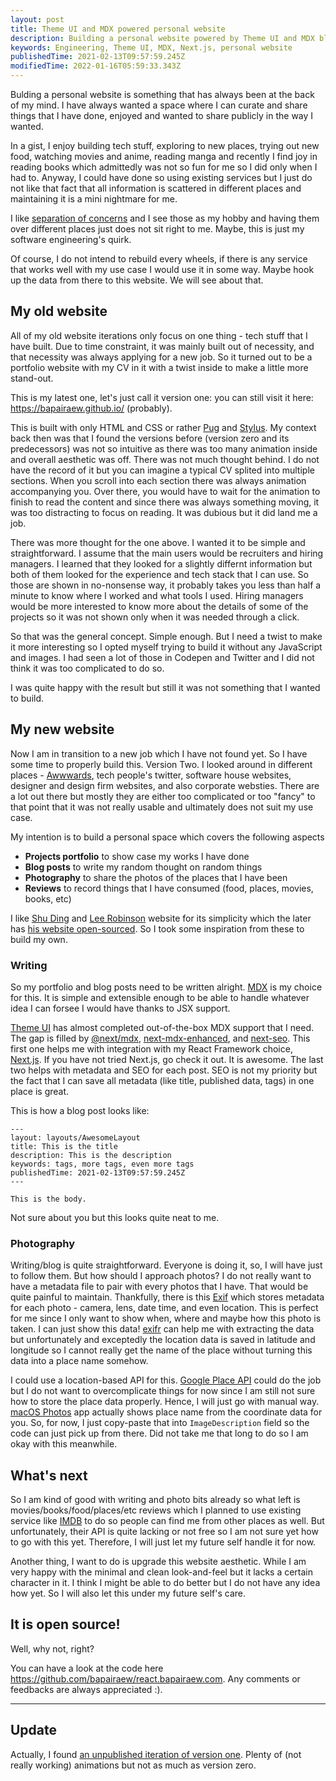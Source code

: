 ```yaml
---
layout: post
title: Theme UI and MDX powered personal website
description: Building a personal website powered by Theme UI and MDX blogging
keywords: Engineering, Theme UI, MDX, Next.js, personal website
publishedTime: 2021-02-13T09:57:59.245Z
modifiedTime: 2022-01-16T05:59:33.343Z
---
```


Bulding a personal website is something that has always been at the back of my mind. I have always
wanted a space where I can curate and share things that I have done, enjoyed and wanted to share
publicly in the way I wanted.

In a gist, I enjoy building tech stuff, exploring to new places, trying out new food, watching
movies and anime, reading manga and recently I find joy in reading books which admittedly was not so
fun for me so I did only when I had to. Anyway, I could have done so using existing services but I
just do not like that fact that all information is scattered in different places and maintaining it
is a mini nightmare for me.

I like [separation of concerns](https://en.wikipedia.org/wiki/Separation_of_concerns) and I see
those as my hobby and having them over different places just does not sit right to me. Maybe, this
is just my software engineering's quirk.

Of course, I do not intend to rebuild every wheels, if there is any service that works well with my
use case I would use it in some way. Maybe hook up the data from there to this website. We will see
about that.

## My old website

All of my old website iterations only focus on one thing - tech stuff that I have built. Due to time
constraint, it was mainly built out of necessity, and that necessity was always applying for a new
job. So it turned out to be a portfolio website with my CV in it with a twist inside to make a
little more stand-out.

This is my latest one, let's just call it version one: you can still visit it here:
https://bapairaew.github.io/ (probably).

This is built with only HTML and CSS or rather [Pug](https://pugjs.org/) and
[Stylus](https://www.stylus.com/). My context back then was that I found the versions before
(version zero and its predecessors) was not so intuitive as there was too many animation inside and
overall aesthetic was off. There was not much thought behind. I do not have the record of it but you
can imagine a typical CV splited into multiple sections. When you scroll into each section there was
always animation accompanying you. Over there, you would have to wait for the animation to finish to
read the content and since there was always something moving, it was too distracting to focus on
reading. It was dubious but it did land me a job.

There was more thought for the one above. I wanted it to be simple and straightforward. I assume
that the main users would be recruiters and hiring managers. I learned that they looked for a
slightly differnt information but both of them looked for the experience and tech stack that I can
use. So those are shown in no-nonsense way, it probably takes you less than half a minute to know
where I worked and what tools I used. Hiring managers would be more interested to know more about
the details of some of the projects so it was not shown only when it was needed through a click.

So that was the general concept. Simple enough. But I need a twist to make it more interesting so I
opted myself trying to build it without any JavaScript and images. I had seen a lot of those in
Codepen and Twitter and I did not think it was too complicated to do so.

I was quite happy with the result but still it was not something that I wanted to build.

## My new website

Now I am in transition to a new job which I have not found yet. So I have some time to properly
build this. Version Two. I looked around in different places -
[Awwwards](https://www.awwwards.com/), tech people's twitter, software house websites, designer and
design firm websites, and also corporate websties. There are a lot out there but mostly they are
either too complicated or too "fancy" to that point that it was not really usable and ultimately
does not suit my use case.

My intention is to build a personal space which covers the following aspects

- **Projects portfolio** to show case my works I have done
- **Blog posts** to write my random thought on random things
- **Photography** to share the photos of the places that I have been
- **Reviews** to record things that I have consumed (food, places, movies, books, etc)

I like [Shu Ding](https://shud.in/) and [Lee Robinson](https://leerob.io/) website for its
simplicity which the later has [his website open-sourced](https://github.com/leerob/leerob.io). So I
took some inspiration from these to build my own.

### Writing

So my portfolio and blog posts need to be written alright. [MDX](https://mdxjs.com/) is my choice
for this. It is simple and extensible enough to be able to handle whatever idea I can forsee I would
have thanks to JSX support.

[Theme UI](https://theme-ui.com/) has almost completed out-of-the-box MDX support that I need. The
gap is filled by [@next/mdx](https://www.npmjs.com/package/@next/mdx),
[next-mdx-enhanced](https://github.com/hashicorp/next-mdx-enhanced), and
[next-seo](https://github.com/garmeeh/next-seo). This first one helps me with integration with my
React Framework choice, [Next.js](https://nextjs.org/). If you have not tried Next.js, go check it
out. It is awesome. The last two helps with metadata and SEO for each post. SEO is not my priority
but the fact that I can save all metadata (like title, published data, tags) in one place is great.

This is how a blog post looks like:

```
---
layout: layouts/AwesomeLayout
title: This is the title
description: This is the description
keywords: tags, more tags, even more tags
publishedTime: 2021-02-13T09:57:59.245Z
---

This is the body.

```

Not sure about you but this looks quite neat to me.

### Photography

Writing/blog is quite straightforward. Everyone is doing it, so, I will have just to follow them.
But how should I approach photos? I do not really want to have a metadata file to pair with every
photos that I have. That would be quite painful to maintain. Thankfully, there is this
[Exif](https://en.wikipedia.org/wiki/Exif) which stores metadata for each photo - camera, lens, date
time, and even location. This is perfect for me since I only want to show when, where and maybe how
this photo is taken. I can just show this data! [exifr](https://github.com/MikeKovarik/exifr) can
help me with extracting the data but unfortunately and exceptedly the location data is saved in
latitude and longitude so I cannot really get the name of the place without turning this data into a
place name somehow.

I could use a location-based API for this.
[Google Place API](https://developers.google.com/places/web-service/overview) could do the job but I
do not want to overcomplicate things for now since I am still not sure how to store the place data
properly. Hence, I will just go with manual way.
[macOS Photos](https://www.apple.com/sg/macos/photos/) app actually shows place name from the
coordinate data for you. So, for now, I just copy-paste that into `ImageDescription` field so the
code can just pick up from there. Did not take me that long to do so I am okay with this meanwhile.

## What's next

So I am kind of good with writing and photo bits already so what left is
movies/books/food/places/etc reviews which I planned to use existing service like
[IMDB](https://imdb.com/) to do so people can find me from other places as well. But unfortunately,
their API is quite lacking or not free so I am not sure yet how to go with this yet. Therefore, I
will just let my future self handle it for now.

Another thing, I want to do is upgrade this website aesthetic. While I am very happy with the
minimal and clean look-and-feel but it lacks a certain character in it. I think I might be able to
do better but I do not have any idea how yet. So I will also let this under my future self's care.

## It is open source!

Well, why not, right?

You can have a look at the code here https://github.com/bapairaew/react.bapairaew.com. Any comments
or feedbacks are always appreciated :).

---

## Update

Actually, I found
[an unpublished iteration of version one](https://codepen.io/bapairaew/embed/EBWBxp?height=751&theme-id=light&default-tab=result).
Plenty of (not really working) animations but not as much as version zero.

